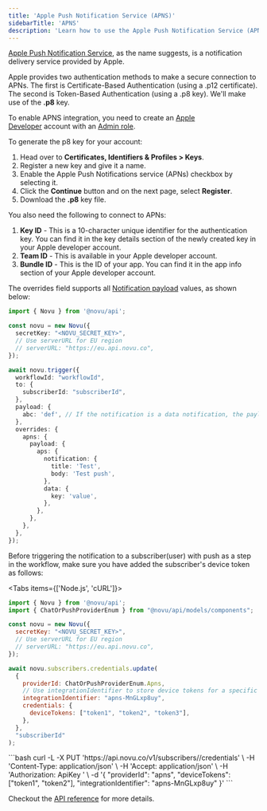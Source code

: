```yaml
---
title: 'Apple Push Notification Service (APNS)'
sidebarTitle: 'APNS'
description: 'Learn how to use the Apple Push Notification Service (APNS) provider to send push notifications using Novu'
---
```



[Apple Push Notification Service](https://docs.expo.dev/push-notifications/overview/), as the name suggests, is a notification delivery service provided by Apple.

Apple provides two authentication methods to make a secure connection to APNs. The first is Certificate-Based Authentication (using a .p12 certificate). The second is Token-Based Authentication (using a .p8 key). We'll make use of the **.p8** key.

To enable APNS integration, you need to create an [Apple Developer](https://developer.apple.com/) account with an [Admin role](https://appstoreconnect.apple.com/access/users).

To generate the p8 key for your account:

1. Head over to **Certificates, Identifiers & Profiles > Keys**.
2. Register a new key and give it a name.
3. Enable the Apple Push Notifications service (APNs) checkbox by selecting it.
4. Click the **Continue** button and on the next page, select **Register**.
5. Download the **.p8** key file.

You also need the following to connect to APNs:

1. **Key ID** - This is a 10-character unique identifier for the authentication key. You can find it in the key details section of the newly created key in your Apple developer account.
2. **Team ID** - This is available in your Apple developer account.
3. **Bundle ID** - This is the ID of your app. You can find it in the app info section of your Apple developer account.

The overrides field supports all [Notification payload](https://developer.apple.com/documentation/usernotifications/setting_up_a_remote_notification_server/generating_a_remote_notification?language=objc) values, as shown below:

```typescript
import { Novu } from '@novu/api';

const novu = new Novu({
  secretKey: "<NOVU_SECRET_KEY>",
  // Use serverURL for EU region
  // serverURL: "https://eu.api.novu.co",
});

await novu.trigger({
  workflowId: "workflowId",
  to: {
    subscriberId: "subscriberId",
  },
  payload: {
    abc: 'def', // If the notification is a data notification, the payload will be sent as the data
  },
  overrides: {
    apns: {
      payload: {
        aps: {
          notification: {
            title: 'Test',
            body: 'Test push',
          },
          data: {
            key: 'value',
          },
        },
      },
    },
  },
});
```

Before triggering the notification to a subscriber(user) with push as a step in the workflow, make sure you have added the subscriber's device token as follows:

<Tabs items={['Node.js', 'cURL']}>
<Tab value="Node.js">
```javascript
import { Novu } from '@novu/api';
import { ChatOrPushProviderEnum } from "@novu/api/models/components";

const novu = new Novu({
  secretKey: "<NOVU_SECRET_KEY>",
  // Use serverURL for EU region
  // serverURL: "https://eu.api.novu.co",
});

await novu.subscribers.credentials.update(
  {
    providerId: ChatOrPushProviderEnum.Apns,
    // Use integrationIdentifier to store device tokens for a specific integration
    integrationIdentifier: "apns-MnGLxp8uy",
    credentials: {
      deviceTokens: ["token1", "token2", "token3"],
    },
  },
  "subscriberId"
);
```
</Tab>
<Tab value="cURL">
```bash
curl -L -X PUT 'https://api.novu.co/v1/subscribers/<SUBSCRIBER_ID>/credentials' \
-H 'Content-Type: application/json' \
-H 'Accept: application/json' \
-H 'Authorization: ApiKey <NOVU_SECRET_KEY>' \
-d '{
  "providerId": "apns",
  "deviceTokens": ["token1", "token2"],
  "integrationIdentifier": "apns-MnGLxp8uy"
}'
```
</Tab>
</Tabs>

Checkout the [API reference](/api-reference/subscribers/update-provider-credentials) for more details.
